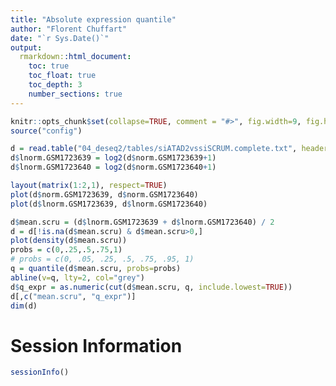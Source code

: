 ```yaml
---
title: "Absolute expression quantile"
author: "Florent Chuffart"
date: "`r Sys.Date()`"
output: 
  rmarkdown::html_document:
    toc: true
    toc_float: true
    toc_depth: 3
    number_sections: true
---
```




```r
knitr::opts_chunk$set(collapse=TRUE, comment = "#>", fig.width=9, fig.height=6, eval=TRUE, echo=FALSE, results="hide")
source("config")
```


```r
d = read.table("04_deseq2/tables/siATAD2vssiSCRUM.complete.txt", header=TRUE)
d$lnorm.GSM1723639 = log2(d$norm.GSM1723639+1)
d$lnorm.GSM1723640 = log2(d$norm.GSM1723640+1)

layout(matrix(1:2,1), respect=TRUE)
plot(d$norm.GSM1723639, d$norm.GSM1723640)
plot(d$lnorm.GSM1723639, d$lnorm.GSM1723640)

d$mean.scru = (d$lnorm.GSM1723639 + d$lnorm.GSM1723640) / 2
d = d[!is.na(d$mean.scru) & d$mean.scru>0,]
plot(density(d$mean.scru))
probs = c(0,.25,.5,.75,1)
# probs = c(0, .05, .25, .5, .75, .95, 1)
q = quantile(d$mean.scru, probs=probs)
abline(v=q, lty=2, col="grey")
d$q_expr = as.numeric(cut(d$mean.scru, q, include.lowest=TRUE))
d[,c("mean.scru", "q_expr")]
dim(d)
```


# Session Information

```r
sessionInfo()
```



